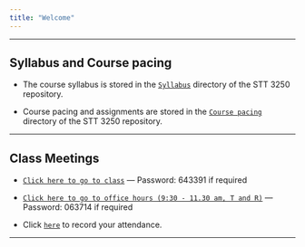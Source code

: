 ```yaml
---
title: "Welcome"
---
```


***

## **Syllabus and Course pacing**

* The course syllabus is stored in the [`Syllabus`](STT3250Fall2020Syllabus.html) directory of the STT 3250 repository.

* Course pacing and assignments are stored in the [`Course pacing`](CoursePacing.html) directory of the STT 3250 repository.

***

## **Class Meetings**

* [`Click here to go to class`](https://appstate.zoom.us/j/97258906066?pwd=QjBxK3FsT3NBYWtHZTQ2d2tHaUNadz09) --- Password: 643391 if required
* [`Click here to go to office hours (9:30 - 11.30 am, T and R)`](https://appstate.zoom.us/j/93441425949?pwd=aFgvbUhzZS9RbTlPcXlKcnRCRzhMdz09) --- Password: 063714 if required


* Click [`here`](https://forms.gle/542d9vgUMF9qhvGC9) to record your attendance.

 <!--* [Flow Control](./Rmarkdown/FlowControl.html)-->

<!--* [The Bootstrap](./Rmarkdown/TheBootstrap.html)-->

***

